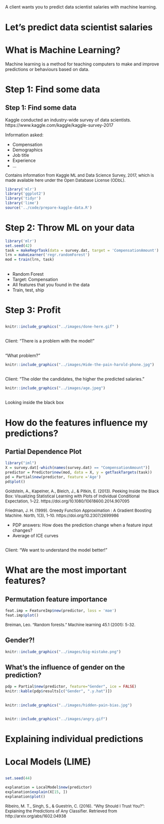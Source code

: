 ##  {.emphasizedabit}
A client wants you to predict data scientist salaries with machine learning.  

## {.center data-background=../images/wow.jpg data-background-size=contain}



# Let's predict data scientist salaries



# What is Machine Learning?

<div class="notes">
Machine learning is a method for teaching computers to make and improve predictions or behaviours based on data.
</div>

## {data-background=../../images/magic.jpg data-background-size=contain}



# Step 1: Find some data


## Step 1: Find some data

Kaggle conducted an industry-wide survey of data scientists. 
https://www.kaggle.com/kaggle/kaggle-survey-2017

Information asked:  

- Compensation
- Demographics
- Job title
- Experience
- ...


<font size="2">Contains information from Kaggle ML and Data Science Survey, 2017, which is made available here under the Open Database License (ODbL).</font>



```r
library('mlr')
library('ggplot2')
library('tidyr')
library('lime')
source('../code/prepare-kaggle-data.R')
```



# Step 2: Throw ML on your data

```r
library('mlr')
set.seed(42)
task = makeRegrTask(data = survey.dat, target = 'CompensationAmount')
lrn = makeLearner('regr.randomForest')
mod = train(lrn, task)
```


## {.center data-background=../images/comp-dog.gif data-background-size=contain}

<div class="notes">
- Random Forest
- Target: Compensation
- All features that you found in the data
- Train, test, ship
</div>

# Step 3: Profit {.center}

## {data-background=../images/done-here.gif data-background-size=contain}
```r
knitr::include_graphics("../images/done-here.gif" )
```

##  {.emphasizedabit}

Client: "There is a problem with the model!"

##  {.emphasizedabit .center data-background=../images/Hide-the-pain-harold-phone.jpg data-background-size=cover}

"What problem?"

```r
knitr::include_graphics("../images/Hide-the-pain-harold-phone.jpg")
```


## {.emphasizedabit}

Client: "The older the candidates, the higher the predicted salaries."

```r
knitr::include_graphics("../images/age.jpeg")
```

##  {.emphasizedabit .center data-background=../images/black-box.gif data-background-size=cover}

<div class="white">
Looking inside the black box
</div>

# How do the features influence my predictions?

## Partial Dependence Plot

```r
library("iml")
X = survey.dat[-which(names(survey.dat) == "CompensationAmount")]
predictor = Predictor$new(mod, data = X, y = getTaskTargets(task))
pd = Partial$new(predictor, feature ='Age')
pd$plot() 
```


<font size="2">Goldstein, A., Kapelner, A., Bleich, J., & Pitkin, E. (2013). Peeking Inside the Black Box: Visualizing Statistical Learning with Plots of Individual Conditional Expectation, 1–22. https://doi.org/10.1080/10618600.2014.907095 </font>

<font size="2">Friedman, J. H. (1999). Greedy Function Approximation : A Gradient Boosting Machine. North, 1(3), 1–10. https://doi.org/10.2307/2699986 </font>

<div class="notes">
- PDP answers: How does the prediction change when a feature input changes?
- Average of ICE curves
</div>


##  {.emphasizedabit}

Client: "We want to understand the model better!"

# What are the most important features?

## Permutation feature importance

```r
feat.imp = FeatureImp$new(predictor, loss = 'mae')
feat.imp$plot()
```

<font size="2">Breiman, Leo. "Random forests." Machine learning 45.1 (2001): 5-32. </font>

## Gender?! {.emphasizedabit .center data-background=../images/big-mistake.png data-background-size=contain}

```r
knitr::include_graphics("../images/big-mistake.png")
```

## What's the influence of gender on the prediction?

```r
pdp = Partial$new(predictor, feature="Gender", ice = FALSE)
knitr::kable(pdp$results[c("Gender", ".y.hat")])
```


## {.center data-background=../images/hidden-pain-bias.jpg data-background-size=contain}

```r
knitr::include_graphics("../images/hidden-pain-bias.jpg")
```

## {.center data-background=../images/angry.gif data-background-size=contain}

```r
knitr::include_graphics("../images/angry.gif")
```

# Explaining individual predictions


# Local Models (LIME)

## {.center data-background=../images/lime-fitting-1.png data-background-size=contain}

## 
```r
set.seed(44)
```


```r
explanation = LocalModel$new(predictor)
explanation$explain(X[15, ])
explanation$plot()
```


<font size="2">Ribeiro, M. T., Singh, S., & Guestrin, C. (2016). “Why Should I Trust You?”: Explaining the Predictions of Any Classifier. Retrieved from http://arxiv.org/abs/1602.04938</font>
